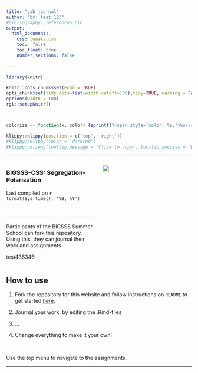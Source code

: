 ```yaml
---
title: "Lab journal"
author: "by: test 123"
#bibliography: references.bib
output: 
  html_document:
    css: tweaks.css
    toc:  false
    toc_float: true
    number_sections: false
 
---
```




```r
library(knitr)

knitr::opts_chunk$set(echo = TRUE)
opts_chunk$set(tidy.opts=list(width.cutoff=100),tidy=TRUE, warning = FALSE, message = FALSE,comment = "#>", cache=TRUE, class.source=c("test"), class.output=c("test2"))
options(width = 100)
rgl::setupKnitr()



colorize <- function(x, color) {sprintf("<span style='color: %s;'>%s</span>", color, x) }

```

```r
klippy::klippy(position = c('top', 'right'))
#klippy::klippy(color = 'darkred')
#klippy::klippy(tooltip_message = 'Click to copy', tooltip_success = 'Done')
```




----

:::::::::::::: {.columns}
::: {.column width="50%"}

### BIGSSS-CSS: Segregation-Polarisation
Last compiled on `r format(Sys.time(), '%B, %Y')`

<br>

----
  
Participants of the BIGSSS Summer School can fork this repository. Using this, they can journal their work and assignments.

test436346

:::
::: {.column width="50%"}




![](images/image.jpg)


:::
::::::::::::::


## How to use

1. Fork the repository for this website and follow instructions on `README` to get started [here](https://github.com/robfranken/bigssslabjournal).  

2. Journal your work, by editing the .Rmd-files

3. ...

4. Change everything to make it your own!


<br>

Use the top menu to navigate to the assignments.



----






